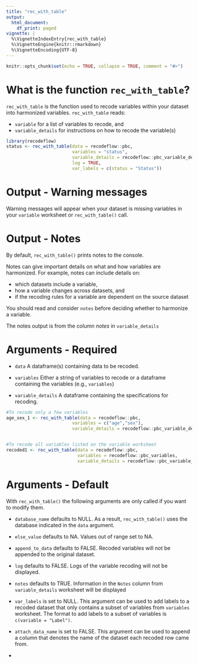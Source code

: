 ```yaml
---
title: "rec_with_table"
output:
  html_document:
    df_print: paged
vignette: |
  %\VignetteIndexEntry{rec_with_table}
  %\VignetteEngine{knitr::rmarkdown} 
  %\VignetteEncoding{UTF-8}
---
```


```r
knitr::opts_chunk$set(echo = TRUE, collapse = TRUE, comment = "#>")
```


# What is the function `rec_with_table`?

`rec_with_table` is the function used to recode variables within your dataset into harmonized variables. `rec_with_table` reads:

- `variable` for a list of variables to recode, and
- `variable_details` for instructions on how to recode the variable(s)

```r
library(recodeflow)
status <- rec_with_table(data = recodeflow::pbc, 
                         variables = "status", 
                         variable_details = recodeflow::pbc_variable_details,
                         log = TRUE,
                         var_labels = c(status = "Status"))
```

# Output - Warning messages

Warning messages will appear when your dataset is missing variables in your
`variable` worksheet or `rec_with_table()` call.

# Output - Notes

By default, `rec_with_table()` prints notes to the console.

Notes can give important details on what and how variables are harmonized. For example, notes can include details on:

- which datasets include a variable,
- how a variable changes across datasets, and 
- if the recoding rules for a variable are dependent on the source dataset

You should read and consider `notes` before deciding whether to harmonize a variable.

The notes output is from the column *notes* in `variable_details` 

# Arguments - Required

- `data` A dataframe(s) containing data to be recoded. 

- `variables` Either a string of variables to recode or a dataframe containing the variables (e.g., `variables`)

- `variable_details` A dataframe containing the specifications for recoding. 

```r
#To recode only a few variables
age_sex_1 <- rec_with_table(data = recodeflow::pbc, 
                         variables = c("age","sex"),
                         variable_details = recodeflow::pbc_variable_details)


#To recode all variables listed on the variable worksheet
recoded1 <- rec_with_table(data = recodeflow::pbc,
                           variables = recodeflow::pbc_variables,
                           variable_details = recodeflow::pbc_variable_details)
```

# Arguments - Default 

With `rec_with_table()` the following arguments are only called if you want to modify them.

- `database_name` defaults to NULL. As a result, `rec_with_table()` uses the
  database indicated in the `data` argument.
  
- `else_value` defaults to NA. Values out of range set to NA.

- `append_to_data` defaults to FALSE. Recoded variables will not be appended
  to the original dataset.
  
- `log` defaults to FALSE. Logs of the variable recoding will not be
  displayed.
  
- `notes` defaults to TRUE. Information in the `Notes` column from
  `variable_details` worksheet will be displayed
  
- `var_labels` is set to NULL. This argument can be used to add labels to a
  recoded dataset that only contains a subset of variables from
  `variables` worksheet. The format to add labels to a subset of variables is
  `c(variable = "Label")`.
  
- `attach_data_name` is set to FALSE. This argument can be used to append a
  column that denotes the name of the dataset each recoded row came from.
  
- 



